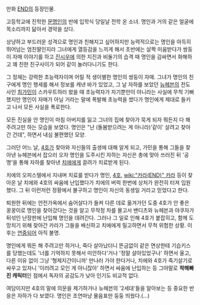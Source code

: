 만화 [[END]]의 등장인물.

고등학교에 진학한 [[문명인]]의 반에 입학식 당일날 전학 온 소녀. 명인과 거의 같은 얼굴에 목소리까지 닮아서 경악을 샀다.

상냥하고 부드러운 성격으로 명인과 친해지고 싶어하지만 능력적으로는 명인을 아득히 뛰어넘는 엄친딸인지라 그녀에게 열등감을 느끼게 해서 초반에는 살짝 미움받다가 쌍둥이 자매 이야기를 하고 [[진시우]]에 의한 지진과 비둘기의 습격 때 명인을 감싸면서 화해하고 꽤 친한 친구사이가 되어 같이 놀러다니기도 한다.

그 정체는 강력한 초능력자이며 어릴 적 생이별한 명인의 쌍둥이 자매. 그녀가 명인의 친구에게 명인 행세를 해서 정보를 캐낸 바가 있었고, 그 날 자하를 보았던 [[뉴헤븐]]의 전도사인 [[최가민]]이 스카우트하러 왔을 때 초능력자가 자기뿐만이 아니라는 사실에 무척 기뻐했지만 명인이 자매가 아닐 거라는 말에 폭발해 초능력을 썼다가 명인에게 제대로 들키고 나서 모든 사실을 폭로한다.

모든 진실을 안 명인이 마침 아버지를 잃고 그녀의 집에 찾아가 묵게 되자 뭐든지 다 해주려고만 하는 모습을 보였다. 명인은 "난 (돌봄받으려는 게 아니라)'같이' 살려고 찾아간 건데", 하면서 내심 불편했던 모양.

그러던 어느 날, [[4호]]가 찾아와 자신들의 출생에 대해 알게 되고, 가민을 통해 그들을 찾아낸 뉴헤븐에서 잡으러 오자 명인을 도주시킨 자하는 자신은 총에 맞아 쓰러진 뒤 '공명'을 통해 자하를 찾아낸 [[치에]]에게 끌려가 치료받게 된다.

치에의 오피스텔에서 지내며 치료를 받다가 명인, [[4호]], [[wiki:"카라(END)" 카라]] 등이 찾아온 날 치에와 4호의 싸움에 난입했다가 치에의 버럭 한번에 상처가 완전히 터져 입원했다. 그 뒤 이런저런 정황에서 불구하고 명인이 자신의 동생일 거라고 믿었다고 한다.

퇴원한 뒤에는 안전가옥에서 숨어살다가 들켜 다른 데로 옮겨가던 도중 4호가 안 좋은 꿍꿍이로 명인을 찾아갔다는 것을 알고 무작정 차를 몰고서 밴디츠와 뉴헤븐과 야쿠자가 뒤섞인 난장판에 난입해 명인을 데려간다. 그러나 그 일로 인해 4호가 붙잡히고, 함께 도망치기 위해 찾아간 카라가 그들을 배신하고 치에에게 밀고하면서 무척 위험한 상황. 이후는 [[연중]]되어 아직 불명.

명인에게 뭐든 해 주려고만 하거나, 죽다 살아났더니 뜬금없이 같은 면상한테 기습키스를 당했는데도 '너를 기억하지 못해서 미안하다'거나 '정말 살아있었구나' 하면서 울고, 다른 이유 없이 그냥 '형제지간이니까' 만나러 가야 한다거나, 치에와 4호가 죽기살기로 싸우고 있자니 '이러려고 모인 게 아니잖아' 하면서 싸움에 난입하는 등 그야말로 '''착해빠진 캐릭터'''인 점에서 독자의 공감도가 낮아 인기도 비교적 없다.

여담이지만 4호의 말에 의문을 제기하거나 뉴헤븐의 '2세대'들을 알아보는 등 중요한 반응은 자하가 다 보였다. 명인은 조연마냥 물음표만 둥둥 띄웠다.(…)
